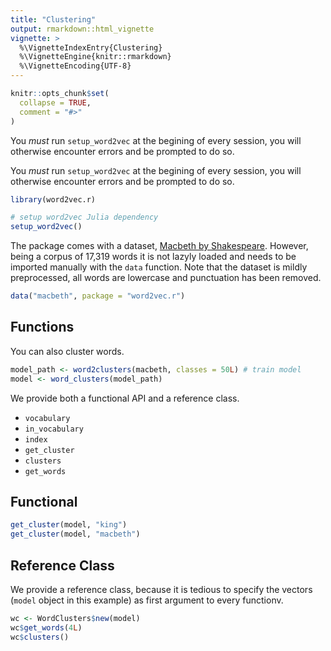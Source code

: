 ```yaml
---
title: "Clustering"
output: rmarkdown::html_vignette
vignette: >
  %\VignetteIndexEntry{Clustering}
  %\VignetteEngine{knitr::rmarkdown}
  %\VignetteEncoding{UTF-8}
---
```


```r
knitr::opts_chunk$set(
  collapse = TRUE,
  comment = "#>"
)
```

You _must_ run `setup_word2vec` at the begining of every session, you will otherwise encounter errors and be prompted to do so.


You _must_ run `setup_word2vec` at the begining of every session, you will otherwise encounter errors and be prompted to do so.

```r
library(word2vec.r)

# setup word2vec Julia dependency
setup_word2vec()
```

The package comes with a dataset, [Macbeth by Shakespeare](https://en.wikipedia.org/wiki/Macbeth). However, being a corpus of 17,319 words it is not lazyly loaded and needs to be imported manually with the `data` function. Note that the dataset is mildly preprocessed, all words are lowercase and punctuation has been removed.

```r
data("macbeth", package = "word2vec.r")
```

## Functions

You can also cluster words.

```r
model_path <- word2clusters(macbeth, classes = 50L) # train model
model <- word_clusters(model_path)
```

We provide both a functional API and a reference class.

- `vocabulary`
- `in_vocabulary`
- `index`
- `get_cluster`
- `clusters`
- `get_words`

## Functional

```r
get_cluster(model, "king")
get_cluster(model, "macbeth")
```

## Reference Class

We provide a reference class, because it is tedious to specify the vectors (`model` object in this example) as first argument to every functionv.

```r
wc <- WordClusters$new(model)
wc$get_words(4L)
wc$clusters()
```

